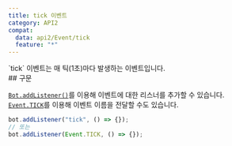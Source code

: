```yaml
---
title: tick 이벤트
category: API2
compat:
  data: api2/Event/tick
  feature: "*"
---
```


<Section>
  `tick` 이벤트는 매 틱(1초)마다 발생하는 이벤트입니다.
</Section>
<Section>
  ## 구문

  [`Bot.addListener()`](/reference/api2/Object/Bot/addListener)를 이용해 이벤트에 대한 리스너를 추가할 수 있습니다. [`Event.TICK`](/reference/api2/Object/Event/TICK)를 이용해 이벤트
  이름을 전달할 수도 있습니다.
  ~~~js
  bot.addListener("tick", () => {});
  // 또는
  bot.addListener(Event.TICK, () => {});
  ~~~
</Section>